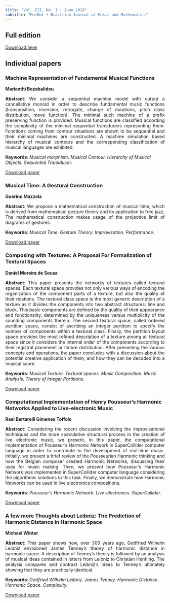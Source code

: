 ```yaml
---
title: "Vol. III, No. 1 - June 2019"
subtitle: "MusMat • Brazilian Journal of Music and Mathematics"
---
```


## Full edition
[Download here](../wp-content/uploads/2019/07/MusMat%E2%80%93Brazilian-Journal-of-Music-and-Mathematics-Vol-III-No-1.pdf)

## Individual papers
### Machine Representation of Fundamental Musical Functions
**Marianthi Bozabalidou**
<p style="text-align: justify;"><strong>Abstract</strong>: We consider a sequential machine model with output a cancellative monoid in order to describe fundamental music functions (transposition, inversion, retrogate, change of durations, pitch class distribution, move function). The minimal such machine of a prefix preserving function is provided. Musical functions are classified according the complexity of the minimal sequential transducers representing them. Functions coming from contour situations are shown to be sequential and their minimal machines are constructed. A machine simulation based hierarchy of musical contours and the corresponding classification of musical languages are exhibited.</p>
<p style="text-align: left;"><strong>Keywords</strong>: <em> Musical morphism. Musical Contour. Hierarchy of Musical Objects. Sequential Transducer. </em></p>
[Download paper](../wp-content/uploads/2019/06/05-Bozapolidou.pdf)

### Musical Time: A Gestural Construction
**Guerino Mazzola**
<p style="text-align: justify;"><strong>Abstract</strong>: We propose a mathematical construction of musical time, which is derived from mathematical gesture theory and its application to free jazz. The mathematical construction makes usage of the projective limit of diagrams of gestures.</p>
<p style="text-align: left;"><strong>Keywords</strong>: <em> Musical Time. Gesture Theory. Improvisation. Performance. </em></p>
[Download paper](../wp-content/uploads/2019/06/06-Mazola.pdf)

### Composing with Textures: A Proposal For Formalization of Textural Spaces
**Daniel Moreira de Sousa**
<p style="text-align: justify;"><strong>Abstract</strong>: This paper presents the networks of textures called textural spaces. Each textural space provides not only various ways of encoding the organization of the component parts of a texture, but also the quality of their relations. The textural class space is the most generic description of a texture as it divides the components into two abstract structures: line and block. This basic components are defined by the quality of their appearance and functionality, determined by the uniqueness versus multiplicity of the sounding components therein. The second textural space, called ordered partition space, consist of ascribing an integer partition to specify the number of components within a textural class. Finally, the partition layout space provides the most refined description of a texture among all textural space since it considers the internal order of the components according to their registral placement or timbre distribution. After presenting the various concepts and operations, the paper concludes with a discussion about the potential creative application of them, and how they can be decoded into a musical score.</p>
<p style="text-align: left;"><strong>Keywords</strong>: <em> Musical Texture. Textural spaces. Music Composition. Music Analysis. Theory of Integer Partitions. </em></p>
[Download paper](../wp-content/uploads/2019/07/07-Moreira.pdf)

### Computational Implementation of Henry Pousseur’s Harmonic Networks Applied to Live-electronic Music
**Rael Bertarelli Gimenes Toffolo**
<p style="text-align: justify;"><strong>Abstract</strong>: Considering the recent discussion involving the improvisational techniques and the more speculative structural process in the creation of live electronic music, we present, in this paper, the computational implementation of Pousseur’s Harmonic Network in SuperCollider computer language in order to contribute to the development of real-time music. Initially, we present a brief review of the Pousseurian Harmonic thinking and how the Belgian composer created Harmonic Networks, discussing their uses for music making. Then, we present how Pousseur’s Harmonic Network was implemented in SuperCollider computer language considering the algorithmic solutions to this task. Finally, we demonstrate how Harmonic Networks can be used in live electronics compositions.</p>
<p style="text-align: left;"><strong>Keywords</strong>: <em> Pousseur’s Harmonic Network. Live-electronics. SuperCollider. </em></p>
[Download paper](../wp-content/uploads/2019/07/08-Toffolo.pdf)

### A few more Thoughts about Leibniz: The Prediction of Harmonic Distance in Harmonic Space
**Michael Winter**
<p style="text-align: justify;"><strong>Abstract</strong>: This paper shows how, over 300 years ago, Gottfried Wilhelm Leibniz envisioned James Tenney’s theory of harmonic distance in harmonic space. A description of Tenney’s theory is followed by an analysis of musical ideas contained in letters from Leibniz to Christian Henfling. The analysis compares and contrast Leibniz’s ideas to Tenney’s ultimately showing that they are practically identical.</p>
<p style="text-align: left;"><strong>Keywords</strong>: <em>  Gottfried Wilhelm Leibniz. James Tenney. Harmonic Distance. Harmonic Space. Complexity. </em></p>
[Download paper](../wp-content/uploads/2019/06/09-Winter.pdf)